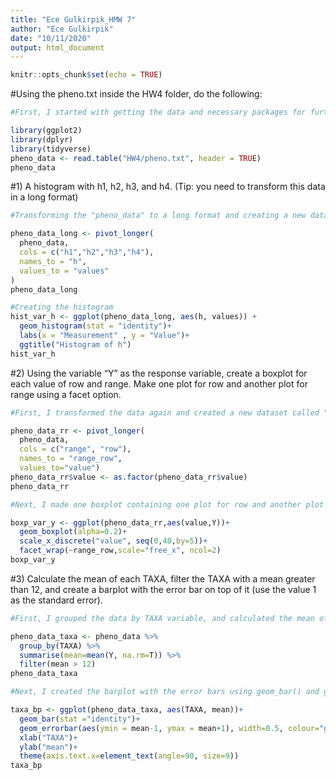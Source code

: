 ```yaml
---
title: "Ece Gulkirpik_HMW 7"
author: "Ece Gulkirpik"
date: "10/11/2020"
output: html_document
---
```


```r
knitr::opts_chunk$set(echo = TRUE)
```

#Using the pheno.txt inside the HW4 folder, do the following:

```r
#First, I started with getting the data and necessary packages for further questions:

library(ggplot2)
library(dplyr)
library(tidyverse)
pheno_data <- read.table("HW4/pheno.txt", header = TRUE)
pheno_data
```

#1) A histogram with h1, h2, h3, and h4. (Tip: you need to transform this data in a long format)

```r
#Transforming the "pheno_data" to a long format and creating a new data set called " pheno_data_long"

pheno_data_long <- pivot_longer(
  pheno_data,
  cols = c("h1","h2","h3","h4"),
  names_to = "h",
  values_to = "values"
)
pheno_data_long
```

```r
#Creating the histogram 
hist_var_h <- ggplot(pheno_data_long, aes(h, values)) + 
  geom_histogram(stat = "identity")+
  labs(x = "Measurement" , y = "Value")+
  ggtitle("Histogram of h")
hist_var_h
```

#2) Using the variable "Y" as the response variable, create a boxplot for each value of row and range. Make one plot for row and another plot for range using a facet option.
```r
#First, I transformed the data again and created a new dataset called "pheno_data_rr"

pheno_data_rr <- pivot_longer(
  pheno_data, 
  cols = c("range", "row"), 
  names_to = "range_row", 
  values_to="value")
pheno_data_rr$value <- as.factor(pheno_data_rr$value)
pheno_data_rr

#Next, I made one boxplot containing one plot for row and another plot for range

boxp_var_y <- ggplot(pheno_data_rr,aes(value,Y))+
  geom_boxplot(alpha=0.2)+
  scale_x_discrete("value", seq(0,40,by=5))+
  facet_wrap(~range_row,scale="free_x", ncol=2)
boxp_var_y
```

#3) Calculate the mean of each TAXA, filter the TAXA with a mean greater than 12, and create a barplot with the error bar on top of it (use the value 1 as the standard error).

```r
#First, I grouped the data by TAXA variable, and calculated the mean of each TAXA. Finally, I filtered the TAXA with a mean greater than 12. I used pipe function to run all these function at once.

pheno_data_taxa <- pheno_data %>%
  group_by(TAXA) %>%
  summarise(mean=mean(Y, na.rm=T)) %>%
  filter(mean > 12)
pheno_data_taxa

#Next, I created the barplot with the error bars using geom_bar() and geom_errorbar() functions

taxa_bp <- ggplot(pheno_data_taxa, aes(TAXA, mean))+
  geom_bar(stat ="identity")+
  geom_errorbar(aes(ymin = mean-1, ymax = mean+1), width=0.5, colour="gray", size=2)+
  xlab("TAXA")+
  ylab("mean")+
  theme(axis.text.x=element_text(angle=90, size=9))
taxa_bp
  
```



